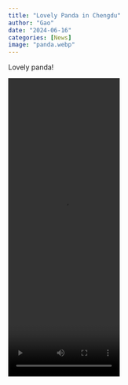```yaml
---
title: "Lovely Panda in Chengdu"
author: "Gao"
date: "2024-06-16"
categories: [News]
image: "panda.webp"
---
```


Lovely panda!

![](panda.mp4){fig-align="center" width="6cm" height="16cm"}
